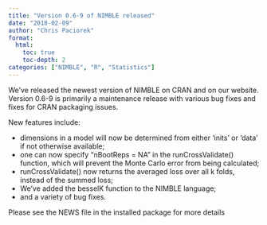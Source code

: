 ```yaml
---
title: "Version 0.6-9 of NIMBLE released"
date: "2018-02-09"
author: "Chris Paciorek"
format:
  html:
    toc: true
    toc-depth: 2
categories: ["NIMBLE", "R", "Statistics"]
---
```


We’ve released the newest version of NIMBLE on CRAN and on our website. Version 0.6-9 is primarily a maintenance release with various bug fixes and fixes for CRAN packaging issues.

New features include:

  * dimensions in a model will now be determined from either ‘inits’ or ‘data’ if not otherwise available;
  * one can now specify “nBootReps = NA” in the runCrossValidate() function, which will prevent the Monte Carlo error from being calculated;
  * runCrossValidate() now returns the averaged loss over all k folds, instead of the summed loss;
  * We’ve added the besselK function to the NIMBLE language;
  * and a variety of bug fixes.

Please see the NEWS file in the installed package for more details